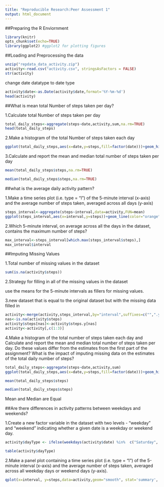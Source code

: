 ```yaml
---
title: "Reproducible Research:Peer Assessment 1"
output: html_document
---
```


##Preparing the R Enviornment 
```r
library(knitr)
opts_chunk$set(echo=TRUE)
library(ggplot2) #ggplot2 for plotting figures
```

##Loading and Preprocessing the data

```r
unzip("repdata_data_activity.zip")
activity<-read.csv("activity.csv", stringsAsFactors = FALSE)
str(activity)
```

change date datatype to date type
```r
activity$date<-as.Date(activity$date,format='%Y-%m-%d')
head(activity)
```

##What is mean total Number of steps taken per day?

1.Calculate total Number of steps taken per day

```r
total_daily_steps<-aggregate(steps~date,activity,sum,na.rm=TRUE)
head(total_daily_steps)
```

2.Make a histogram of the total Number of steps taken each day

```r
ggplot(total_daily_steps,aes(x=date,y=steps,fill=factor(date)))+geom_histogram(stat="identity")
```

3.Calculate and report the mean and median total number of steps taken per day

```r
mean(total_daily_steps$steps,na.rm=TRUE)
```

```r
median(total_daily_steps$steps,na.rm=TRUE)
```

##what is the average daily activity pattern?

1.Make a time series plot (i.e. type = "l") of the 5-minute interval (x-axis) and the average number of steps taken, averaged across all days (y-axis)

```r
steps_interval<-aggregate(steps~interval,data=activity,FUN=mean)
ggplot(steps_interval,aes(x=interval,y=steps))+geom_line(color="orange",size=1)+ylab("Average Number of steps")+xlab("5-minute interval")+labs(title="Average steps per Interval")
```

2.Which 5-minute interval, on average across all the days in the dataset, contains the maximum number of steps?

```r
max_interval<-steps_interval[which.max(steps_interval$steps),]
max_interval$interval
```

##Imputing Missing Values

1.Total number of missing values in the dataset 

```r
sum(is.na(activity$steps))
```

2.Strategy for filling in all of the missing values in the dataset

use the means for the 5-minute intervals as fillers for missing values.

3.new dataset that is equal to the original dataset but with the missing data filled in

```r
activity<-merge(activity,steps_interval,by="interval",suffixes=c("",".y"))
nas<-is.na(activity$steps)
activity$steps[nas]<-activity$steps.y[nas]
activity<-activity[,c(1:3)]
```

4.Make a histogram of the total number of steps taken each day and Calculate and report the mean and median total number of steps taken per day. Do these values differ from the estimates from the first part of the assignment? What is the impact of imputing missing data on the estimates of the total daily number of steps?


```r
total_daily_steps<-aggregate(steps~date,activity,sum)
ggplot(total_daily_steps,aes(x=date,y=steps,fill=factor(date)))+geom_histogram(stat="identity")
```
```r
mean(total_daily_steps$steps)
```

```r
median(total_daily_steps$steps)
```

Mean and Median are Equal

##Are there differences in activity patterns between weekdays and weekends?

1.Create a new factor variable in the dataset with two levels - "weekday" and "weekend" indicating whether a given date is a weekday or weekend day.

```r
activity$dayType <- ifelse(weekdays(activity$date) %in%  c("Saturday", "Sunday"),'weekend','weekday')
```

```r
table(activity$dayType)
```

2.Make a panel plot containing a time series plot (i.e. type = "l") of the 5-minute interval (x-axis) and the average number of steps taken, averaged across all weekday days or weekend days (y-axis). 


```r
qplot(x=interval, y=steps,data=activity,geom="smooth", stat='summary', fun.y=mean)  + facet_wrap(~dayType,nrow=2,ncol=1)  + labs(title=' Average steps per days, weekdays and weekend')

```


